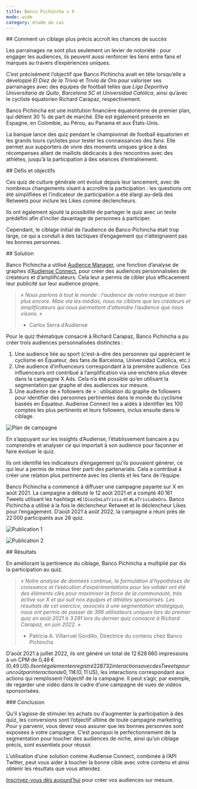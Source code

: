 ```yaml
---
title: Banco Pichincha x X
mode: wide
category: étude de cas
---
```


<div id="how-enhanced-targeting-enhances-success">
  ## Comment un ciblage plus précis accroît les chances de succès
</div>

Les parrainages ne sont plus seulement un levier de notoriété : pour engager les audiences, ils peuvent aussi renforcer les liens entre fans et marques au travers d’expériences uniques. 

C’est précisément l’objectif que Banco Pichincha avait en tête lorsqu’elle a développé *El Diez de la Trivia* et *Trivia de Oro* pour valoriser ses parrainages avec des équipes de football telles que *Liga Deportiva Universitaria de Quito*, *Barcelona SC* et *Universidad Católica*, ainsi qu’avec le cycliste équatorien Richard Carapaz, respectivement.

Banco Pichincha est une institution financière équatorienne de premier plan, qui détient 30 % de part de marché. Elle est également présente en Espagne, en Colombie, au Pérou, au Panama et aux États-Unis.

La banque lance des quiz pendant le championnat de football équatorien et les grands tours cyclistes pour tester les connaissances des fans. Elle permet aux supporters de vivre des moments uniques grâce à des récompenses allant de maillots dédicacés à des rencontres avec des athlètes, jusqu’à la participation à des séances d’entraînement.

<div id="challenges-and-goals">
  ## Défis et objectifs
</div>

Ces quiz de culture générale ont évolué depuis leur lancement, avec de nombreux changements visant à accroître la participation : les questions ont été simplifiées et l’indicateur de participation a été élargi au-delà des Retweets pour inclure les Likes comme déclencheurs. 

Ils ont également ajouté la possibilité de partager le quiz avec un texte prédéfini afin d’inciter davantage de personnes à participer. 

Cependant, le ciblage initial de l’audience de Banco Pichincha était trop large, ce qui a conduit à des tactiques d’engagement qui n’atteignaient pas les bonnes personnes. 

<div id="solution">
  ## Solution
</div>

Banco Pichincha a utilisé [Audience Manager](https://help.audiense.com/knowledge/audience-manager), une fonction d’analyse de graphes d’[Audiense Connect](https://resources.audiense.com/blog/what-can-i-do-with-audiense-connect-twitter-marketing-plan), pour créer des audiences personnalisées de créateurs et d’amplificateurs. Cela leur a permis de cibler plus efficacement leur publicité sur leur audience propre.

> *« Nous parlons à tout le monde : l’audience de notre marque et bien plus encore. Mais via les médias, nous ne ciblons que les créateurs et amplificateurs qui nous permettent d’atteindre l’audience que nous visons. »*
> 
> - Carlos Serra d’Audiense

Pour le quiz thématique consacré à Richard Carapaz, Banco Pichincha a pu créer trois audiences personnalisées distinctes :

1. Une audience liée au sport (c’est-à-dire des personnes qui apprécient le cyclisme en Équateur, des fans de Barcelona, Universidad Católica, etc.)
1. Une audience d’influenceurs correspondant à la première audience. Ces influenceurs ont contribué à l’amplification via une enchère plus élevée dans la campagne X Ads. Cela n’a été possible qu’en utilisant la segmentation par graphe et des audiences sur mesure.
1. Une audience de « followers de » : utilisation du graphe de followers pour identifier des personnes pertinentes dans le monde du cyclisme basées en Équateur. Audiense Connect les a aidés à identifier les 100 comptes les plus pertinents et leurs followers, inclus ensuite dans le ciblage.

![Plan de campagne](/images/success-stories/audiense-banco-pichincha-1.png)

En s’appuyant sur les insights d’Audiense, l’établissement bancaire a pu comprendre et analyser ce qui importait à son audience pour façonner et faire évoluer le quiz.

Ils ont identifié les indicateurs d’engagement qu’ils pouvaient générer, ce qui leur a permis de mieux tirer parti des partenariats. Cela a contribué à créer une relation plus pertinente avec les clients et les fans de l’équipe.

Banco Pichincha a commencé à diffuser une campagne payante sur X en août 2021. La campagne a débuté le 12 août 2021 et a compté 40 161 Tweets utilisant les hashtags `#ElDiezDeLaTrivia` et `#LaTriviaDeOro`. Banco Pichincha a utilisé à la fois le déclencheur Retweet et le déclencheur Likes pour l’engagement. D’août 2021 à août 2022, la campagne a réuni près de 22 000 participants aux 28 quiz.

![Publication 1](/images/success-stories/audiense-banco-pichincha-2.png)

![Publication 2](/images/success-stories/audiense-banco-pichincha-3.png)

<div id="results">
  ## Résultats
</div>

En améliorant la pertinence du ciblage, Banco Pichincha a multiplié par dix la participation au quiz.

> *« Notre analyse de données continue, la formulation d’hypothèses de croissance et l’exécution d’expérimentations pour les valider ont été des éléments clés pour maximiser la force de la communauté, très active sur X et qui suit nos équipes et athlètes sponsorisés. Les résultats de cet exercice, associés à une segmentation stratégique, nous ont permis de passer de 366 utilisateurs uniques lors du premier quiz en août 2021 à 3 291 lors du dernier quiz consacré à Richard Carapaz, en juin 2022. »*
> 
> - Patricia A. Villarruel Gordillo, Directrice du contenu chez Banco Pichincha

D’août 2021 à juillet 2022, ils ont généré un total de 12 628 660 impressions à un CPM de 0,48 € (0,49 $ US). Ils ont également enregistré 228 732 interactions avec des Tweets pour un coût par interaction de 0,11 € (0,11 $ US), les interactions correspondant aux actions qui remplissent l’objectif de la campagne. Il peut s’agir, par exemple, de regarder une vidéo dans le cadre d’une campagne de vues de vidéos sponsorisées. 

<div id="conclusion">
  ### Conclusion
</div>

Qu’il s’agisse de stimuler les achats ou d’augmenter la participation à des quiz, les conversions sont l’objectif ultime de toute campagne marketing. Pour y parvenir, vous devez vous assurer que les bonnes personnes sont exposées à votre campagne. C’est pourquoi le perfectionnement de la segmentation pour toucher des audiences de niche, ainsi qu’un ciblage précis, sont essentiels pour réussir. 

L’utilisation d’une solution comme Audiense Connect, combinée à l’API Twitter, peut vous aider à toucher la bonne cible avec votre contenu et ainsi obtenir les résultats que vous attendez.

[Inscrivez-vous dès aujourd’hui](https://dashboard.audiense.com/app/signup/connect) pour créer vos audiences sur mesure.